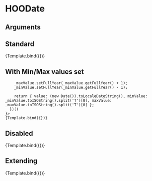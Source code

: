
<Meta title="Atoms/Input/HOODate" component={HOODate} />

# HOODate


## Arguments

<ArgsTable of={HOODate} />


## Standard
<Canvas>
  <Story 
    name="Standard"
    args = { 
      { value: (new Date()).toLocaleDateString() }
    }>
    {Template.bind({})}
  </Story>
</Canvas>

## With Min/Max values set
<Canvas>
  <Story 
    name="Min/Max Values"
    args = {
      (function () {
        const _minValue = new Date();
        const _maxValue = new Date();

        _maxValue.setFullYear(_maxValue.getFullYear() + 1);
        _minValue.setFullYear(_minValue.getFullYear() - 1);

        return { value: (new Date()).toLocaleDateString(), minValue: _minValue.toISOString().split('T')[0], maxValue: _maxValue.toISOString().split('T')[0] };
      })()
    }>
    {Template.bind({})}
  </Story>
</Canvas>

## Disabled
<Canvas>
  <Story 
    name="Disabled"
    args = { 
      { value: (new Date()).toLocaleDateString(), disabled: true }
    }>
    {Template.bind({})}
  </Story>
</Canvas>

## Extending
<Canvas>
  <Story 
    name="Extending"
    args = { 
     { value: (new Date()).toLocaleDateString(), rootElementAttributes: { style: { backgroundColor: "pink" } }}
    }>
    {Template.bind({})}
  </Story>
</Canvas>